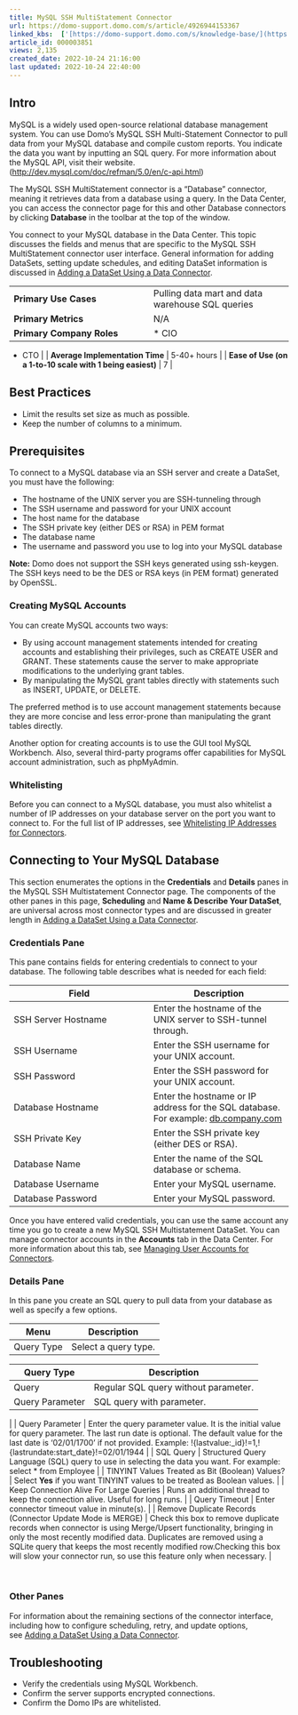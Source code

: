 ```yaml
---
title: MySQL SSH MultiStatement Connector
url: https://domo-support.domo.com/s/article/4926944153367
linked_kbs:  ['[https://domo-support.domo.com/s/knowledge-base/](https://domo-support.domo.com/s/knowledge-base/)', '[https://domo-support.domo.com/s/](https://domo-support.domo.com/s/)', '[https://domo-support.domo.com/s/topic/0TO5w000000ZammGAC](https://domo-support.domo.com/s/topic/0TO5w000000ZammGAC)', '[https://domo-support.domo.com/s/topic/0TO5w000000ZanLGAS](https://domo-support.domo.com/s/topic/0TO5w000000ZanLGAS)', '[https://domo-support.domo.com/s/topic/0TO5w000000ZaojGAC](https://domo-support.domo.com/s/topic/0TO5w000000ZaojGAC)', '[https://domo-support.domo.com/s/article/360042926274](https://domo-support.domo.com/s/article/360042926274)', '[https://domo-support.domo.com/s/article/360043630093](https://domo-support.domo.com/s/article/360043630093)', '[https://domo-support.domo.com/s/article/360042926054](https://domo-support.domo.com/s/article/360042926054)', '[https://domo-support.domo.com/s/article/4926944153367](https://domo-support.domo.com/s/article/4926944153367)', '[https://domo-support.domo.com/s/topic/0TO5w000000ZaojGAC/database-connectors](https://domo-support.domo.com/s/topic/0TO5w000000ZaojGAC/database-connectors)', '[https://domo-support.domo.com/s/article/360043429933](https://domo-support.domo.com/s/article/360043429933)', '[https://domo-support.domo.com/s/article/360043429953](https://domo-support.domo.com/s/article/360043429953)', '[https://domo-support.domo.com/s/article/360042925494](https://domo-support.domo.com/s/article/360042925494)', '[https://domo-support.domo.com/s/article/4408174643607](https://domo-support.domo.com/s/article/4408174643607)', '[https://domo-support.domo.com/s/article/360043429913](https://domo-support.domo.com/s/article/360043429913)', '[https://domo-support.domo.com/s/login/](https://domo-support.domo.com/s/login/)']
article_id: 000003851
views: 2,135
created_date: 2022-10-24 21:16:00
last updated: 2022-10-24 22:40:00
---
```




Intro
-----


MySQL is a widely used open-source relational database management system. You can use Domo's MySQL SSH Multi-Statement Connector to pull data from your MySQL database and compile custom reports. You indicate the data you want by inputting an SQL query. For more information about the MySQL API, visit their website. (<http://dev.mysql.com/doc/refman/5.0/en/c-api.html>)


The MySQL SSH MultiStatement connector is a "Database" connector, meaning it retrieves data from a database using a query. In the Data Center, you can access the connector page for this and other Database connectors by clicking **Database** in the toolbar at the top of the window.


You connect to your MySQL database in the Data Center. This topic discusses the fields and menus that are specific to the MySQL SSH MultiStatement connector user interface. General information for adding DataSets, setting update schedules, and editing DataSet information is discussed in [Adding a DataSet Using a Data Connector](/s/article/360042926274 "Adding a DataSet Using a Data Connector").




|  |  |
| --- | --- |
| **Primary Use Cases** | Pulling data mart and data warehouse SQL queries |
| **Primary Metrics** | N/A |
| **Primary Company Roles** | * CIO
* CTO
 |
| **Average Implementation Time** | 5-40+ hours |
| **Ease of Use (on a 1-to-10 scale with 1 being easiest)** | 7 |


Best Practices
--------------


* Limit the results set size as much as possible.
* Keep the number of columns to a minimum.


Prerequisites
-------------


To connect to a MySQL database via an SSH server and create a DataSet, you must have the following:


* The hostname of the UNIX server you are SSH-tunneling through
* The SSH username and password for your UNIX account
* The host name for the database
* The SSH private key (either DES or RSA) in PEM format
* The database name
* The username and password you use to log into your MySQL database







**Note:** Domo does not support the SSH keys generated using ssh-keygen. The SSH keys need to be the DES or RSA keys (in PEM format) generated by OpenSSL.



### Creating MySQL Accounts


You can create MySQL accounts two ways:


* By using account management statements intended for creating accounts and establishing their privileges, such as CREATE USER and GRANT. These statements cause the server to make appropriate modifications to the underlying grant tables.
* By manipulating the MySQL grant tables directly with statements such as INSERT, UPDATE, or DELETE.


The preferred method is to use account management statements because they are more concise and less error-prone than manipulating the grant tables directly.


Another option for creating accounts is to use the GUI tool MySQL Workbench. Also, several third-party programs offer capabilities for MySQL account administration, such as phpMyAdmin.


### Whitelisting


Before you can connect to a MySQL database, you must also whitelist a number of IP addresses on your database server on the port you want to connect to. For the full list of IP addresses, see [Whitelisting IP Addresses for Connectors](/s/article/360043630093 "Whitelisting IP Addresses for Connectors").


Connecting to Your MySQL Database
---------------------------------


This section enumerates the options in the **Credentials** and **Details** panes in the MySQL SSH Multistatement Connector page. The components of the other panes in this page, **Scheduling** and **Name & Describe Your DataSet**, are universal across most connector types and are discussed in greater length in [Adding a DataSet Using a Data Connector](/s/article/360042926274 "Adding a DataSet Using a Data Connector").


### Credentials Pane


This pane contains fields for entering credentials to connect to your database. The following table describes what is needed for each field:  




| Field | Description |
| --- | --- |
| SSH Server Hostname | Enter the hostname of the UNIX server to SSH-tunnel through. |
| SSH Username | Enter the SSH username for your UNIX account. |
| SSH Password | Enter the SSH password for your UNIX account. |
| Database Hostname | Enter the hostname or IP address for the SQL database. For example: [db.company.com](http://db.company.com) |
| SSH Private Key | Enter the SSH private key (either DES or RSA). |
| Database Name | Enter the name of the SQL database or schema. |
| Database Username | Enter your MySQL username. |
| Database Password | Enter your MySQL password. |


Once you have entered valid credentials, you can use the same account any time you go to create a new MySQL SSH Multistatement DataSet. You can manage connector accounts in the **Accounts** tab in the Data Center. For more information about this tab, see [Managing User Accounts for Connectors](/s/article/360042926054 "Managing User Accounts for Connectors").


### Details Pane


In this pane you create an SQL query to pull data from your database as well as specify a few options.




| Menu | Description |
| --- | --- |
| Query Type | Select a query type.

| Query Type | Description |
| --- | --- |
| Query | Regular SQL query without parameter. |
| Query Parameter | SQL query with parameter. |

 |
| Query Parameter | Enter the query parameter value. It is the initial value for query parameter. The last run date is optional. The default value for the last date is '02/01/1700' if not provided.
Example: !{lastvalue:\_id}!=1,!{lastrundate:start\_date}!=02/01/1944 |
| SQL Query | Structured Query Language (SQL) query to use in selecting the data you want. For example:
select \* from Employee |
| TINYINT Values Treated as Bit (Boolean) Values? | Select **Yes** if you want TINYINT values to be treated as Boolean values. |
| Keep Connection Alive For Large Queries | Runs an additional thread to keep the connection alive. Useful for long runs. |
| Query Timeout | Enter connector timeout value in minute(s). |
| Remove Duplicate Records (Connector Update Mode is MERGE) | Check this box to remove duplicate records when connector is using Merge/Upsert functionality, bringing in only the most recently modified data. Duplicates are removed using a SQLite query that keeps the most recently modified row.Checking this box will slow your connector run, so use this feature only when necessary. |


 


### Other Panes


For information about the remaining sections of the connector interface, including how to configure scheduling, retry, and update options, see [Adding a DataSet Using a Data Connector](/s/article/360042926274).


Troubleshooting
---------------


* Verify the credentials using MySQL Workbench.
* Confirm the server supports encrypted connections.
* Confirm the Domo IPs are whitelisted.
